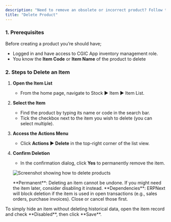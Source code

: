 ```yaml
---
description: "Need to remove an obsolete or incorrect product? Follow these simple steps to delete an item from your CGIC App."
title: "Delete Product"
---
```


### **1. Prerequisites**

Before creating a product you’re should have;

- Logged in and have access to CGIC App inventory management role.
- You know the **Item Code** or **Item Name** of the product to delete

### **2. Steps to Delete an Item**

1. **Open the Item List**
   - From the home page, navigate to Stock ▶️ Item ▶️ Item List.
2. **Select the Item**
   - Find the product by typing its name or code in the search bar.
   - Tick the checkbox next to the item you wish to delete (you can select multiple).
3. **Access the Actions Menu**
   - Click **Actions ▶️ Delete** in the top-right corner of the list view.
4. **Confirm Deletion**
   - In the confirmation dialog, click **Yes** to permanently remove the item.

   ![Screenshot showing how to delete products](/Screenshot2025-05-14at9.18.42AM.png)

   <Note>
     **Permanent**: Deleting an item cannot be undone. If you might need the item later, consider disabling it instead.
   </Note>
   <Note>
     **Dependencies**: ERPNext will block deletion if the item is used in open transactions (e.g., sales orders, purchase invoices). Close or cancel those first.
   </Note>

<Tip>
  To simply hide an item without deleting historical data, open the item record and check **Disabled**, then click **Save**.
</Tip>
